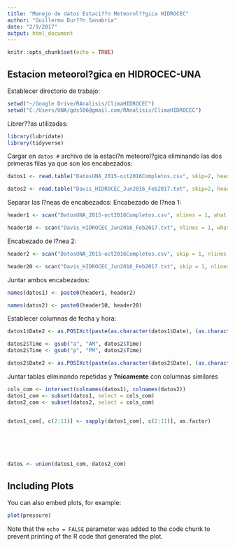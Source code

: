 ```yaml
---
title: "Manejo de datos Estaci??n Meteorol??gica HIDROCEC"
author: "Guillermo Dur??n Sanabria"
date: "2/9/2017"
output: html_document
---
```


```r
knitr::opts_chunk$set(echo = TRUE)
```

## Estacion meteorol?gica en HIDROCEC-UNA

Establecer directorio de trabajo:
```r
setwd("~/Google Drive/RAnalisis/ClimaHIDROCEC")
setwd("C:/Users/UNA/gds506@gmail.com/RAnalisis/ClimaHIDROCEC")
```

Librer??as utilizadas:
```r
library(lubridate)
library(tidyverse)
```

Cargar en `datos #` archivo de la estaci?n meteorol?gica eliminando las dos primeras filas ya que son los encabezados:
```r
datos1 <- read.table("DatosUNA_2015-oct2016Completos.csv", skip=2, header = F, sep = ",")

datos2 <- read.table("Davis_HIDROCEC_Jun2016_Feb2017.txt", skip=2, header = F, sep = "\t")
```

Separar las l?neas de encabezados:
Encabezado de l?nea 1:
```r
header1 <- scan("DatosUNA_2015-oct2016Completos.csv", nlines = 1, what = character(), sep = ",") 

header10 <- scan("Davis_HIDROCEC_Jun2016_Feb2017.txt", nlines = 1, what = character(), sep = "\t")
```

Encabezado de l?nea 2:
```r
header2 <- scan("DatosUNA_2015-oct2016Completos.csv", skip = 1, nlines = 1, what = character(), sep = ",") 

header20 <- scan("Davis_HIDROCEC_Jun2016_Feb2017.txt", skip = 1, nlines = 1, what = character(), sep = "\t") 
```

Juntar ambos encabezados:
```r
names(datos1) <- paste0(header1, header2)

names(datos2) <- paste0(header10, header20)
```

Establecer columnas de fecha y hora:
```r
datos1$Date2 <- as.POSIXct(paste(as.character(datos1$Date), (as.character(datos1$Time))), format="%m/%d/%Y %I:%M %p")

datos2$Time <- gsub("a", "AM", datos2$Time)
datos2$Time <- gsub("p", "PM", datos2$Time)

datos2$Date2 <- as.POSIXct(paste(as.character(datos2$Date), (as.character(datos2$Time))), format="%m/%d/%y %I:%M %p")
```

Juntar tablas eliminando repetidas y **?nicamente** con columnas similares
```r
cols_com <- intersect(colnames(datos1), colnames(datos2))
datos1_com <- subset(datos1, select = cols_com)
datos2_com <- subset(datos2, select = cols_com)


datos1_com[, c(2:11)] <- sapply(datos1_com[, c(2:11)], as.factor)






datos <- union(datos1_com, datos2_com)
```

## Including Plots

You can also embed plots, for example:

```r
plot(pressure)
```

Note that the `echo = FALSE` parameter was added to the code chunk to prevent printing of the R code that generated the plot.
